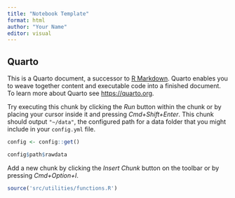 ```yaml
---
title: "Notebook Template"
format: html
author: "Your Name"
editor: visual
---
```


## Quarto

This is a Quarto document, a successor to [R Markdown](http://rmarkdown.rstudio.com). Quarto enables you to weave together content and executable code into a finished document. To learn more about Quarto see <https://quarto.org>.

Try executing this chunk by clicking the *Run* button within the chunk or by placing your cursor inside it and pressing *Cmd+Shift+Enter*. This chunk should output `"~/data"`, the configured path for a data folder that you might include in your `config.yml` file.

```r
config <- config::get()

config$path$rawdata
```

Add a new chunk by clicking the *Insert Chunk* button on the toolbar or by pressing *Cmd+Option+I*.

```r
source('src/utilities/functions.R')
```
